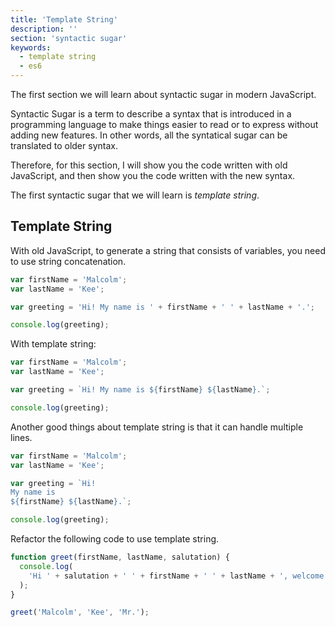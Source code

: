 ```yaml
---
title: 'Template String'
description: ''
section: 'syntactic sugar'
keywords:
  - template string
  - es6
---
```



The first section we will learn about syntactic sugar in modern JavaScript.

Syntactic Sugar is a term to describe a syntax that is introduced in a programming language to make things easier to read or to express without adding new features. In other words, all the syntatical sugar can be translated to older syntax.

Therefore, for this section, I will show you the code written with old JavaScript, and then show you the code written with the new syntax.

The first syntactic sugar that we will learn is _template string_.

## Template String

With old JavaScript, to generate a string that consists of variables, you need to use string concatenation.

<LiveEditor>

```js
var firstName = 'Malcolm';
var lastName = 'Kee';

var greeting = 'Hi! My name is ' + firstName + ' ' + lastName + '.';

console.log(greeting);
```

</LiveEditor>

With template string:

<LiveEditor>

```js
var firstName = 'Malcolm';
var lastName = 'Kee';

var greeting = `Hi! My name is ${firstName} ${lastName}.`;

console.log(greeting);
```

</LiveEditor>

Another good things about template string is that it can handle multiple lines.

<LiveEditor>

```js
var firstName = 'Malcolm';
var lastName = 'Kee';

var greeting = `Hi! 
My name is
${firstName} ${lastName}.`;

console.log(greeting);
```

</LiveEditor>

<Exercise title="Exercise">

Refactor the following code to use template string.

<LiveEditor>

```js
function greet(firstName, lastName, salutation) {
  console.log(
    'Hi ' + salutation + ' ' + firstName + ' ' + lastName + ', welcome!'
  );
}

greet('Malcolm', 'Kee', 'Mr.');
```

</LiveEditor>

</Exercise>
